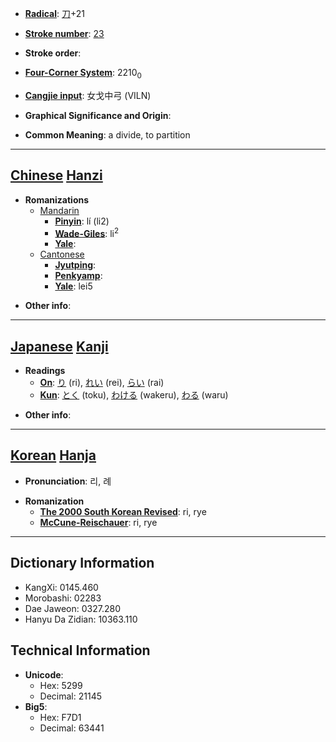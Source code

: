 * '''[[Wiktionary:Chinese radical index| Radical]]''': [[Wiktionary:Chinese radical index 刀|刀]]+21

* '''[[Wiktionary:Chinese total strokes index|Stroke number]]''': [[Wiktionary:Chinese total strokes index 23|23]]

* '''Stroke order''': 

* '''[[Wiktionary:Chinese four corner index|Four-Corner System]]''': 2210<sub>0</sub>

* '''[[Wiktionary:Chinese Cangjie index|Cangjie input]]''': 女戈中弓 (VILN)

* '''Graphical Significance and Origin''': 

* '''Common Meaning''': a divide, to partition

----

== [[Chinese]] [[Hanzi]] ==

* '''Romanizations'''
** [[Mandarin]]
*** '''[[Pinyin]]''': lí (li2)
*** '''[[Wade-Giles]]''': li<sup>2</sup>
*** '''[[Yale]]''': 
**[[Cantonese]]
***'''[[Jyutping]]''':
***'''[[Penkyamp]]''': 
***'''[[Yale]]''': lei5

* '''Other info''': 

----

== [[Japanese]] [[Kanji]] ==

* '''Readings'''
** '''[[On]]''': [[り]] (ri), [[れい]] (rei), [[らい]] (rai)
** '''[[Kun]]''': [[とく]] (toku), [[わける]] (wakeru), [[わる]] (waru)

* '''Other info''':  

----

== [[Korean]] [[Hanja]] ==

* '''Pronunciation''': 리, 례

* '''Romanization'''
** '''[[The 2000 South Korean Revised Romanization|The 2000 South Korean Revised]]''': ri, rye
** '''[[McCune-Reischauer]]''': ri, rye

----

== Dictionary Information ==

* KangXi: 0145.460
* Morobashi: 02283
* Dae Jaweon: 0327.280
* Hanyu Da Zidian: 10363.110

== Technical Information ==

* '''Unicode''':
** Hex: 5299
** Decimal: 21145
* '''Big5''':
** Hex: F7D1
** Decimal: 63441